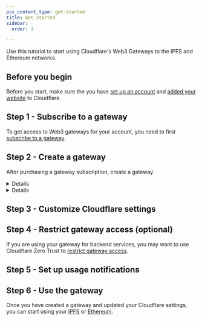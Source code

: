 ```yaml
---
pcx_content_type: get-started
title: Get started
sidebar:
  order: 3

---
```



Use this tutorial to start using Cloudflare's Web3 Gateways to the IPFS and Ethereum networks.

## Before you begin

Before you start, make sure the you have [set up an account](/fundamentals/setup/account/) and [added your website](/fundamentals/setup/manage-domains/add-site/) to Cloudflare.

## Step 1 - Subscribe to a gateway

To get access to Web3 gateways for your account, you need to first [subscribe to a gateway](/web3/how-to/enable-gateways/).

## Step 2 - Create a gateway

After purchasing a gateway subscription, create a gateway.


<Details header="Create via dashboard">

<Render file="create-gateway-dashboard" />


</Details>


<Details header="Create via API">

<Render file="create-gateway-api" />


</Details>

<Render file="post-creation-steps" />

## Step 3 - Customize Cloudflare settings

<Render file="cloudflare-settings" />

## Step 4 - Restrict gateway access (optional)

If you are using your gateway for backend services, you may want to use Cloudflare Zero Trust to [restrict gateway access](/web3/how-to/restrict-gateway-access/).

## Step 5 - Set up usage notifications

<Render file="ubb-recommendation" product="fundamentals" />

## Step 6 - Use the gateway

Once you have created a gateway and updated your Cloudflare settings, you can start using your [IPFS](/web3/how-to/use-ipfs-gateway/) or [Ethereum](/web3/how-to/use-ethereum-gateway/).
